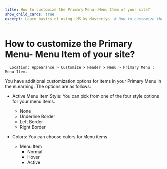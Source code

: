 ---
title: How to customize the Primary Menu- Menu Item of your site?
show_child_cards: true
excerpt: Learn basics of using LMS by Masteriyo. # How to customize the Primary Menu- Menu Item of your site?
---

# How to customize the Primary Menu- Menu Item of your site?

      Location: Appearance > Customize > Header > Menu > Primary Menu : Menu Item.

You have additional customization options for items in your Primary Menu in the eLearning. The options are as follows:

- Active Menu Item Style: You can pick from one of the four style options for your menu items.
  - None
  - Underline Border
  - Left Border
  - Right Border

- Colors: You can choose colors for Menu items
  - Menu Item
    - Normal
    - Hover
    - Active





